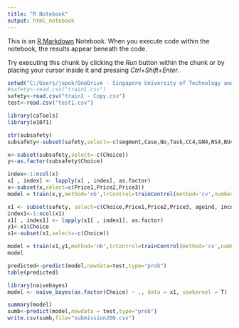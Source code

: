 ```yaml
---
title: "R Notebook"
output: html_notebook
---
```


This is an [R Markdown](http://rmarkdown.rstudio.com) Notebook. When you execute code within the notebook, the results appear beneath the code. 

Try executing this chunk by clicking the *Run* button within the chunk or by placing your cursor inside it and pressing *Ctrl+Shift+Enter*. 

```r
setwd("C:/Users/jopok/OneDrive - Singapore University of Technology and Design/SUTD Term 5/40.016  The Analytics Edge/Kaggle Competition")
#safety<-read.csv("train1.csv")
safety<-read.csv("train1 - Copy.csv")
test<-read.csv("test1.csv")
```

```r
library(caTools)
library(e1071)
```

```r
str(subsafety)
subsafety<-subset(safety,select=-c(segment,Case,No,Task,CC4,GN4,NS4,BU4,FA4,LD4,BZ4,FC4,FP4,RP4,PP4,KA4,SC4,TS4,NV4,MA4,LB4,AF4,HU4,region,educ,Urb,income,incomea,age,gender,night,nighta,milesa,miles,agea,ppark,year,Price4,Ch1,Ch2,Ch3,Ch4))
```

```r
x<-subset(subsafety,select=-c(Choice))
y<-as.factor(subsafety$Choice)

```

```r
index<-1:ncol(x)
x[ , index] <- lapply(x[ , index], as.factor)
x<-subset(x,select=c(Price1,Price2,Price3))
model = train(x,y,method='nb',trControl=trainControl(method='cv',number=10))
```

```r
x1 <- subset(safety, select=c(Choice,Price1,Price2,Price3, ageind, incomeind, milesind,nightind, yearind,pparkind,segmentind,regionind,educind,Urbind,genderind))
index1<-1:ncol(x1)
x1[ , index1] <- lapply(x1[ , index1], as.factor)
y1<-x1$Choice
x1<-subset(x1,select=-c(Choice))

```

```r
model = train(x1,y1,method='nb',trControl=trainControl(method='cv',number=10))
model
```

```r
predicted<-predict(model,newdata=test,type="prob")
table(predicted)
```

```r
library(naivebayes)
model <- naive_bayes(as.factor(Choice) ~ ., data = x1, usekernel = T)
```

```r
summary(model)
sumb<-predict(model,newdata = test,type="prob")
write.csv(sumb,file="submission200.csv")
```

